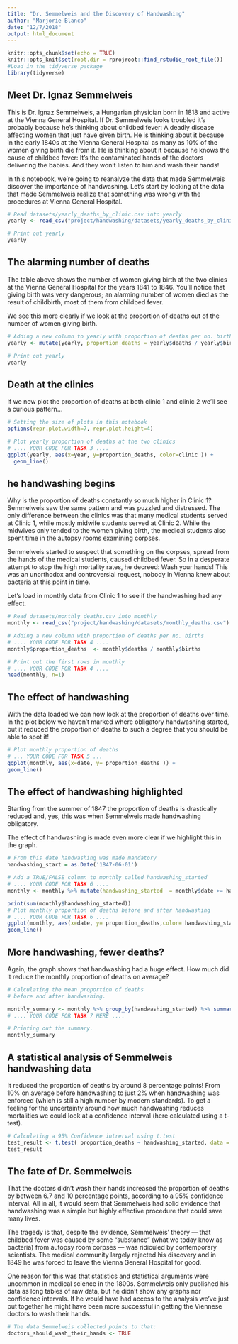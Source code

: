 ```yaml
---
title: "Dr. Semmelweis and the Discovery of Handwashing"
author: "Marjorie Blanco"
date: "12/7/2018"
output: html_document
---
```


```r
knitr::opts_chunk$set(echo = TRUE)
knitr::opts_knit$set(root.dir = rprojroot::find_rstudio_root_file())
#Load in the tidyverse package
library(tidyverse)
```

## Meet Dr. Ignaz Semmelweis

This is Dr. Ignaz Semmelweis, a Hungarian physician born in 1818 and active at the Vienna General Hospital. If Dr. Semmelweis looks troubled it's probably because he's thinking about childbed fever: A deadly disease affecting women that just have given birth. He is thinking about it because in the early 1840s at the Vienna General Hospital as many as 10% of the women giving birth die from it. He is thinking about it because he knows the cause of childbed fever: It's the contaminated hands of the doctors delivering the babies. And they won't listen to him and wash their hands!

In this notebook, we're going to reanalyze the data that made Semmelweis discover the importance of handwashing. Let's start by looking at the data that made Semmelweis realize that something was wrong with the procedures at Vienna General Hospital.

```r
# Read datasets/yearly_deaths_by_clinic.csv into yearly
yearly <- read_csv("project/handwashing/datasets/yearly_deaths_by_clinic.csv")

# Print out yearly
yearly
```

## The alarming number of deaths

The table above shows the number of women giving birth at the two clinics at the Vienna General Hospital for the years 1841 to 1846. You'll notice that giving birth was very dangerous; an alarming number of women died as the result of childbirth, most of them from childbed fever.

We see this more clearly if we look at the proportion of deaths out of the number of women giving birth.

```r
# Adding a new column to yearly with proportion of deaths per no. births
yearly <- mutate(yearly, proportion_deaths = yearly$deaths / yearly$births)

# Print out yearly
yearly
```

## Death at the clinics

If we now plot the proportion of deaths at both clinic 1 and clinic 2 we'll see a curious pattern...

```r
# Setting the size of plots in this notebook
options(repr.plot.width=7, repr.plot.height=4)

# Plot yearly proportion of deaths at the two clinics
# .... YOUR CODE FOR TASK 3 ....
ggplot(yearly, aes(x=year, y=proportion_deaths, color=clinic )) +
  geom_line()
```

## he handwashing begins
Why is the proportion of deaths constantly so much higher in Clinic 1? Semmelweis saw the same pattern and was puzzled and distressed. The only difference between the clinics was that many medical students served at Clinic 1, while mostly midwife students served at Clinic 2. While the midwives only tended to the women giving birth, the medical students also spent time in the autopsy rooms examining corpses.

Semmelweis started to suspect that something on the corpses, spread from the hands of the medical students, caused childbed fever. So in a desperate attempt to stop the high mortality rates, he decreed: Wash your hands! This was an unorthodox and controversial request, nobody in Vienna knew about bacteria at this point in time.

Let's load in monthly data from Clinic 1 to see if the handwashing had any effect.

```r
# Read datasets/monthly_deaths.csv into monthly
monthly <- read_csv("project/handwashing/datasets/monthly_deaths.csv")

# Adding a new column with proportion of deaths per no. births
# .... YOUR CODE FOR TASK 4 ....
monthly$proportion_deaths  <- monthly$deaths / monthly$births

# Print out the first rows in monthly
# .... YOUR CODE FOR TASK 4 ....
head(monthly, n=1)
```

## The effect of handwashing
With the data loaded we can now look at the proportion of deaths over time. In the plot below we haven't marked where obligatory handwashing started, but it reduced the proportion of deaths to such a degree that you should be able to spot it!

```r
# Plot monthly proportion of deaths
# ... YOUR CODE FOR TASK 5 ...
ggplot(monthly, aes(x=date, y= proportion_deaths )) +
geom_line()
```


## The effect of handwashing highlighted
Starting from the summer of 1847 the proportion of deaths is drastically reduced and, yes, this was when Semmelweis made handwashing obligatory.

The effect of handwashing is made even more clear if we highlight this in the graph.

```r
# From this date handwashing was made mandatory
handwashing_start = as.Date('1847-06-01')

# Add a TRUE/FALSE column to monthly called handwashing_started
# .... YOUR CODE FOR TASK 6 ....
monthly <- monthly %>% mutate(handwashing_started  = monthly$date >= handwashing_start)

print(sum(monthly$handwashing_started))
# Plot monthly proportion of deaths before and after handwashing
# .... YOUR CODE FOR TASK 6 ....
ggplot(monthly, aes(x=date, y= proportion_deaths,color= handwashing_started)) +
geom_line()
```

## More handwashing, fewer deaths?
Again, the graph shows that handwashing had a huge effect. How much did it reduce the monthly proportion of deaths on average?

```r
# Calculating the mean proportion of deaths 
# before and after handwashing.

monthly_summary <- monthly %>% group_by(handwashing_started) %>% summarise(mean(proportion_deaths))
# .... YOUR CODE FOR TASK 7 HERE ....

# Printing out the summary.
monthly_summary
```

## A statistical analysis of Semmelweis handwashing data

It reduced the proportion of deaths by around 8 percentage points! From 10% on average before handwashing to just 2% when handwashing was enforced (which is still a high number by modern standards). To get a feeling for the uncertainty around how much handwashing reduces mortalities we could look at a confidence interval (here calculated using a t-test).

```r
# Calculating a 95% Confidence intrerval using t.test 
test_result <- t.test( proportion_deaths ~ handwashing_started, data = monthly)
test_result
```
## The fate of Dr. Semmelweis

That the doctors didn't wash their hands increased the proportion of deaths by between 6.7 and 10 percentage points, according to a 95% confidence interval. All in all, it would seem that Semmelweis had solid evidence that handwashing was a simple but highly effective procedure that could save many lives.

The tragedy is that, despite the evidence, Semmelweis' theory — that childbed fever was caused by some "substance" (what we today know as bacteria) from autopsy room corpses — was ridiculed by contemporary scientists. The medical community largely rejected his discovery and in 1849 he was forced to leave the Vienna General Hospital for good.

One reason for this was that statistics and statistical arguments were uncommon in medical science in the 1800s. Semmelweis only published his data as long tables of raw data, but he didn't show any graphs nor confidence intervals. If he would have had access to the analysis we've just put together he might have been more successful in getting the Viennese doctors to wash their hands.

```r
# The data Semmelweis collected points to that:
doctors_should_wash_their_hands <- TRUE
```

